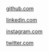 

<Hero />

[github.com](https://github.com/grabbeh)

[linkedin.com](https://linkedin.com/in/mgoulbourn)

[instagram.com](https://instagram.com/grabbeh)

[twitter.com](https://twitter.com/grabbeh)




